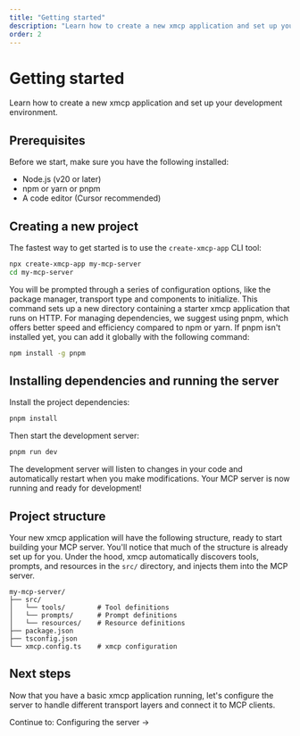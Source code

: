 ```yaml
---
title: "Getting started"
description: "Learn how to create a new xmcp application and set up your development environment."
order: 2
---
```


# Getting started

Learn how to create a new xmcp application and set up your development environment.

## Prerequisites

Before we start, make sure you have the following installed:

- Node.js (v20 or later)
- npm or yarn or pnpm
- A code editor (Cursor recommended)

## Creating a new project

The fastest way to get started is to use the `create-xmcp-app` CLI tool:

```bash
npx create-xmcp-app my-mcp-server
cd my-mcp-server
```

You will be prompted through a series of configuration options, like the package manager, transport type and components to initialize.
This command sets up a new directory containing a starter xmcp application that runs on HTTP. For managing dependencies, we suggest using pnpm, which offers better speed and efficiency compared to npm or yarn. If pnpm isn't installed yet, you can add it globally with the following command:

```bash
npm install -g pnpm
```

## Installing dependencies and running the server

Install the project dependencies:

```bash
pnpm install
```

Then start the development server:

```bash
pnpm run dev
```

The development server will listen to changes in your code and automatically restart when you make modifications. Your MCP server is now running and ready for development!

## Project structure

Your new xmcp application will have the following structure, ready to start building your MCP server.
You'll notice that much of the structure is already set up for you. Under the hood, xmcp automatically discovers tools, prompts, and resources in the `src/` directory, and injects them into the MCP server.

```
my-mcp-server/
├── src/
│   └── tools/        # Tool definitions
│   └── prompts/      # Prompt definitions
│   └── resources/    # Resource definitions
├── package.json
├── tsconfig.json
└── xmcp.config.ts    # xmcp configuration
```

## Next steps

Now that you have a basic xmcp application running, let's configure the server to handle different transport layers and connect it to MCP clients.

<ContinueLink href="/learn/configuring-server">
  Continue to: Configuring the server →
</ContinueLink>
